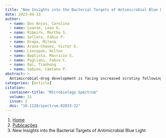 ```yaml
---
title: "New Insights into the Bacterial Targets of Antimicrobial Blue Light"
date: 2023-04-13
author:
  - name: Dos Anjos, Carolina
  - name: Leanse, Leon G.
  - name: Ribeiro, Martha S.
  - name: Sellera, Fábio P.
  - name: Dropa, Milena
  - name: Arana-Chavez, Victor E.
  - name: Lincopan, Nilton
  - name: Baptista, Maurício S.
  - name: Pogliani, Fabio C.
  - name: Dai, Tianhong
  - name: Sabino, Caetano P.
abstract: > 
  Antimicrobial-drug development is facing increased scrutiny following the worldwide antibiotic crisis. Scientists across the world have recognized the urgent need for new antimicrobial therapies. , ABSTRACT Antimicrobial blue light (aBL) offers efficacy and safety in treating infections. However, the bacterial targets for aBL are still poorly understood and may be dependent on bacterial species. Here, we investigated the biological targets of bacterial killing by aBL (λ = 410 nm) on three pathogens: Staphylococcus aureus , Escherichia coli , and Pseudomonas aeruginosa . Initially, we evaluated the killing kinetics of bacteria exposed to aBL and used this information to calculate the lethal doses (LD) responsible for killing 90 and 99.9% of bacteria. We also quantified endogenous porphyrins and assessed their spatial distribution. We then quantified and suppressed reactive oxygen species (ROS) production in bacteria to investigate their role in bacterial killing by aBL. We also assessed aBL-induced DNA damage, protein carbonylation, lipid peroxidation, and membrane permeability in bacteria. Our data showed that P. aeruginosa was more susceptible to aBL (LD 99.9 = 54.7 J/cm 2 ) relative to S. aureus (LD 99.9 = 158.9 J/cm 2 ) and E. coli (LD 99.9 = 195 J/cm 2 ). P. aeruginosa exhibited the highest concentration of endogenous porphyrins and level of ROS production relative to the other species. However, unlike other species, DNA degradation was not observed in P. aeruginosa . Sublethal doses of blue light (textlessLD 90 ) could damage the cell membrane in Gram-negative species but not in S. aureus . In all bacteria, oxidative damage to bacterial DNA (except P. aeruginosa ), proteins, and lipids occurred after high aBL exposures (textgreaterLD 99.9 ). We conclude that the primary targets of aBL depend on the species, which are probably driven by variable antioxidant and DNA-repair mechanisms. IMPORTANCE Antimicrobial-drug development is facing increased scrutiny following the worldwide antibiotic crisis. Scientists across the world have recognized the urgent need for new antimicrobial therapies. In this sense, antimicrobial blue light (aBL) is a promising option due to its antimicrobial properties. Although aBL can damage different cell structures, the targets responsible for bacterial inactivation have still not been completely established and require further exploration. In our study, we conducted a thorough investigation to identify the possible aBL targets and gain insights into the bactericidal effects of aBL on three relevant pathogens: Staphylococcus aureus , Escherichia coli , and Pseudomonas aeruginosa . This research not only adds new content to blue light studies but opens new perspectives to antimicrobial applications.
categories: [article]
citation: 
  container-title: "Microbiology Spectrum"
  volume: 11
  issue: 2
  doi: "10.1128/spectrum.02833-22"
---
```


```{=html}
<nav aria-label="breadcrumb">
  <ol class="breadcrumb">
    <li class="breadcrumb-item"><a href="../../index.html">Home</a></li>
    <li class="breadcrumb-item"><a href="../index.html">Publicações</a></li>
    <li class="breadcrumb-item active" aria-current="page">New Insights into the Bacterial Targets of Antimicrobial Blue Light</li>
  </ol>
</nav>
```
